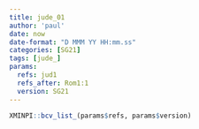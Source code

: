 ```yaml
---
title: jude_01
author: 'paul'
date: now
date-format: "D MMM YY HH:mm.ss"
categories: [SG21]
tags: [jude_]
params:
  refs: jud1
  refs_after: Rom1:1
  version: SG21
---
```


```r
XMINPI::bcv_list_(params$refs, params$version)
```

